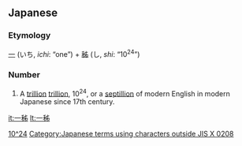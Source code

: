 ==Japanese==
{{ja-kanjitab|一|秭}}

===Etymology===
[[一]] (いち, ''ichi'': “one”) + [[秭]] (し, ''shi'': “10<sup>24</sup>”)

===Number===
{{ja-pos|number|いっし}}

# A [[trillion]] [[trillion]], 10<sup>24</sup>, or a [[septillion]] of modern English in modern Japanese since 17th century.

[[Category:Japanese numeral symbols|10^24]]
[[Category:Japanese terms using characters outside JIS X 0208]]

[[it:一秭]]
[[lt:一秭]]
